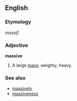 ==English==

===Etymology===
{{F.}} ''massif''.

===Adjective===
'''massive'''
# A large [[mass]]; weighty; heavy.

===See also===
*[[massively]]
*[[massiveness]]
